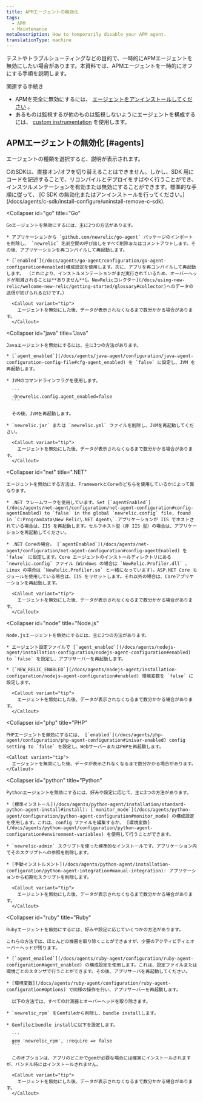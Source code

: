 ```yaml
---
title: APMエージェントの無効化
tags:
  - APM
  - Maintenance
metaDescription: How to temporarily disable your APM agent.
translationType: machine
---
```


テストやトラブルシューティングなどの目的で、一時的にAPMエージェントを無効にしたい場合があります。本資料では、APMエージェントを一時的にオフにする手順を説明します。

関連する手続き

* APMを完全に無効にするには、 [エージェントをアンインストールしてください](/docs/agents/manage-apm-agents/installation/uninstall-agent) 。
* あるものは監視するが他のものは監視しないようにエージェントを構成するには、 [custom instrumentation](/docs/agents/manage-apm-agents/agent-data/custom-instrumentation) を使用します。

## APMエージェントの無効化 [#agents]

エージェントの種類を選択すると、説明が表示されます。

<CollapserGroup>
  <Collapser
    id="c-sdk"
    title="C SDK"
  >
    CのSDKは、直接オン/オフを切り替えることはできません。しかし、SDK 用にコードを記述することで、リコンパイルとデプロイをすばやく行うことができ、インスツルメンテーションを有効または無効にすることができます。標準的な手順に従って、 [C SDK の無効化またはアンインストールを行ってください。](/docs/agents/c-sdk/install-configure/uninstall-remove-c-sdk).
  </Collapser>

  <Collapser
    id="go"
    title="Go"
  >
    Goエージェントを無効にするには、主に2つの方法があります。

    * アプリケーションから `github.com/newrelic/go-agent` パッケージのインポートを削除し、 `newrelic` 名前空間の呼び出しをすべて削除またはコメントアウトします。その後、アプリケーションを再コンパイルして再起動します。

    * [`enabled`](/docs/agents/go-agent/configuration/go-agent-configuration#enabled)構成設定を使用します。次に、アプリを再コンパイルして再起動します。 （これにより、インストルメンテーションがまだ実行されているため、オーバーヘッドが削減されることは**ありません**[。NewRelicコレクター](/docs/using-new-relic/welcome-new-relic/getting-started/glossary#collector)へのデータの送信が妨げられるだけです。）

      <Callout variant="tip">
        エージェントを無効にした後、データが表示されなくなるまで数分かかる場合があります。
      </Callout>
  </Collapser>

  <Collapser
    id="java"
    title="Java"
  >
    Javaエージェントを無効にするには、主に3つの方法があります。

    * [`agent_enabled`](/docs/agents/java-agent/configuration/java-agent-configuration-config-file#cfg-agent_enabled) を `false` に設定し、JVM を再起動します。

    * JVMのコマンドラインフラグを使用します。

      ```
      -Dnewrelic.config.agent_enabled=false
      ```

      その後、JVMを再起動します。

    * `newrelic.jar` または `newrelic.yml` ファイルを削除し、JVMを再起動してください。

      <Callout variant="tip">
        エージェントを無効にした後、データが表示されなくなるまで数分かかる場合があります。
      </Callout>
  </Collapser>

  <Collapser
    id="net"
    title=".NET"
  >
    エージェントを無効にする方法は、FrameworkとCoreのどちらを使用しているかによって異なります。

    * .NET フレームワークを使用しています。Set [`agentEnabled`](/docs/agents/net-agent/configuration/net-agent-configuration#config-agentEnabled) to `false` in the global `newrelic.config` file, found in `C:ProgramData\New Relic\.NET Agent\`.アプリケーションが IIS でホストされている場合は、IIS を再起動します。セルフホスト型（非 IIS 型）の場合は、アプリケーションを再起動してください。

    * .NET Coreの場合。 [`agentEnabled`](/docs/agents/net-agent/configuration/net-agent-configuration#config-agentEnabled) を `false` に設定します。Core エージェントのインストールディレクトリにある `newrelic.config` ファイル（Windows の場合は `NewRelic.Profiler.dll` 、Linux の場合は `NewRelic.Profiler.so` と一緒になっています）。ASP.NET Core モジュールを使用している場合は、IIS をリセットします。それ以外の場合は、Coreアプリケーションを再起動します。

      <Callout variant="tip">
        エージェントを無効にした後、データが表示されなくなるまで数分かかる場合があります。
      </Callout>
  </Collapser>

  <Collapser
    id="node"
    title="Node.js"
  >
    Node.jsエージェントを無効にするには、主に2つの方法があります。

    * エージェント設定ファイルで [`agent_enabled`](/docs/agents/nodejs-agent/installation-configuration/nodejs-agent-configuration#enabled) to `false` を設定し、アプリサーバーを再起動します。

    * [`NEW_RELIC_ENABLED`](/docs/agents/nodejs-agent/installation-configuration/nodejs-agent-configuration#enabled) 環境変数を `false` に設定します。

      <Callout variant="tip">
        エージェントを無効にした後、データが表示されなくなるまで数分かかる場合があります。
      </Callout>
  </Collapser>

  <Collapser
    id="php"
    title="PHP"
  >
    PHPエージェントを無効にするには、 [`enabled`](/docs/agents/php-agent/configuration/php-agent-configuration#inivar-enabled) config setting to `false` を設定し、WebサーバーまたはPHPを再起動します。

    <Callout variant="tip">
      エージェントを無効にした後、データが表示されなくなるまで数分かかる場合があります。
    </Callout>
  </Collapser>

  <Collapser
    id="python"
    title="Python"
  >
    Pythonエージェントを無効にするには、好みや設定に応じて、主に3つの方法があります。

    * [標準インストール](/docs/agents/python-agent/installation/standard-python-agent-install#install): [`monitor_mode`](/docs/agents/python-agent/configuration/python-agent-configuration#monitor_mode) の構成設定を使用します。これは、config ファイルを編集するか、 [環境変数](/docs/agents/python-agent/configuration/python-agent-configuration#environment-variables) を使用して行うことができます。

    * `newrelic-admin` スクリプトを使った標準的なインストールです。アプリケーション内でそのスクリプトへの参照を削除します。

    * [手動インストルメント](/docs/agents/python-agent/installation-configuration/python-agent-integration#manual-integration): アプリケーションから初期化スクリプトを削除します。

      <Callout variant="tip">
        エージェントを無効にした後、データが表示されなくなるまで数分かかる場合があります。
      </Callout>
  </Collapser>

  <Collapser
    id="ruby"
    title="Ruby"
  >
    Rubyエージェントを無効にするには、好みや設定に応じていくつかの方法があります。

    これらの方法では、ほとんどの機器を取り除くことができますが、少量のアクティビティとオーバーヘッドが残ります。

    * [`agent_enabled`](/docs/agents/ruby-agent/configuration/ruby-agent-configuration#agent_enabled) の構成設定を使用します。これは、設定ファイルまたは環境ごとのスタンザで行うことができます。その後、アプリサーバを再起動してください。

    * [環境変数](/docs/agents/ruby-agent/configuration/ruby-agent-configuration#Options) で同様の操作を行い、アプリサーバーを再起動します。

      以下の方法では、すべての計測器とオーバーヘッドを取り除きます。

    * `newrelic_rpm` をGemfileから削除し、bundle installします。

    * Gemfileとbundle installに以下を設定します。

      ```
      gem 'newrelic_rpm', :require => false
      ```

      このオプションは、アプリのどこかでgemが必要な場合には確実にインストールされますが、バンドル時にはインストールされません。

      <Callout variant="tip">
        エージェントを無効にした後、データが表示されなくなるまで数分かかる場合があります。
      </Callout>
  </Collapser>
</CollapserGroup>